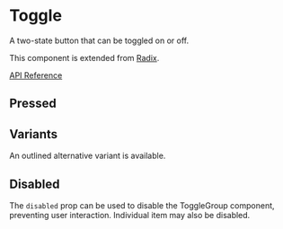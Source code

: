 
<Meta of={Stories} />

# Toggle

A two-state button that can be toggled on or off.

This component is extended from [Radix](https://www.radix-ui.com/primitives/docs/components/toggle).

[API Reference](https://www.radix-ui.com/primitives/docs/components/toggle#api-reference)

<Canvas of={Stories.Basic} />

## Pressed

<Canvas of={Stories.DefaultPressed} />

## Variants

An outlined alternative variant is available.

<Canvas of={Stories.Outline} />

## Disabled

The `disabled` prop can be used to disable the ToggleGroup component, preventing user interaction. Individual item may also be disabled.

<Canvas of={Stories.Disabled} />